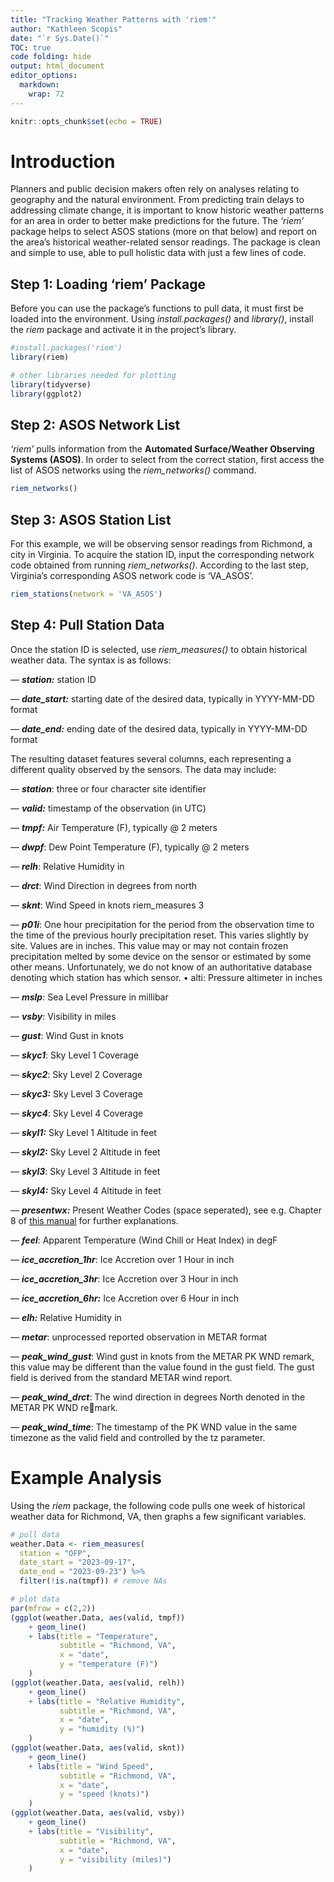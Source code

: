 ---
title: "Tracking Weather Patterns with 'riem'"
author: "Kathleen Scopis"
date: "`r Sys.Date()`"
TOC: true
code folding: hide
output: html_document
editor_options:
  markdown:
    wrap: 72
---

```{r setup, include=FALSE}
knitr::opts_chunk$set(echo = TRUE)
```

# Introduction

Planners and public decision makers often rely on analyses relating to
geography and the natural environment. From predicting train delays to
addressing climate change, it is important to know historic weather
patterns for an area in order to better make predictions for the future.
The *'riem'* package helps to select ASOS stations (more on that below)
and report on the area's historical weather-related sensor readings. The
package is clean and simple to use, able to pull holistic data with just
a few lines of code.

## Step 1: Loading 'riem' Package

Before you can use the package's functions to pull data, it must first
be loaded into the environment. Using *install.packages()* and
*library()*, install the *riem* package and activate it in the project's
library.

```{r 1}
#install.packages('riem')
library(riem)

# other libraries needed for plotting
library(tidyverse)
library(ggplot2)
```

## Step 2: ASOS Network List

*'riem'* pulls information from the **Automated Surface/Weather
Observing Systems (ASOS)**. In order to select from the correct station,
first access the list of ASOS networks using the *riem_networks()*
command.

```{r 2}
riem_networks()
```

## Step 3: ASOS Station List

For this example, we will be observing sensor readings from Richmond, a
city in Virginia. To acquire the station ID, input the corresponding
network code obtained from running *riem_networks()*. According to the
last step, Virginia's corresponding ASOS network code is 'VA_ASOS'.

```{r 3}
riem_stations(network = 'VA_ASOS')
```

## Step 4: Pull Station Data

Once the station ID is selected, use *riem_measures()* to obtain
historical weather data. The syntax is as follows:

--- ***station:*** station ID

--- ***date_start:*** starting date of the desired data, typically in
YYYY-MM-DD format

--- ***date_end:*** ending date of the desired data, typically in
YYYY-MM-DD format

The resulting dataset features several columns, each representing a
different quality observed by the sensors. The data may include:

--- ***station***: three or four character site identifier

--- ***valid:*** timestamp of the observation (in UTC)

--- ***tmpf:*** Air Temperature (F), typically \@ 2 meters

--- ***dwpf***: Dew Point Temperature (F), typically \@ 2 meters

--- ***relh***: Relative Humidity in

--- ***drct***: Wind Direction in degrees from north

--- ***sknt***: Wind Speed in knots riem_measures 3

--- ***p01i***: One hour precipitation for the period from the
observation time to the time of the previous hourly precipitation reset.
This varies slightly by site. Values are in inches. This value may or
may not contain frozen precipitation melted by some device on the sensor
or estimated by some other means. Unfortunately, we do not know of an
authoritative database denoting which station has which sensor. • alti:
Pressure altimeter in inches

--- ***mslp***: Sea Level Pressure in millibar

--- ***vsby***: Visibility in miles

--- ***gust***: Wind Gust in knots

--- ***skyc1***: Sky Level 1 Coverage

--- ***skyc2***: Sky Level 2 Coverage

--- ***skyc3:*** Sky Level 3 Coverage

--- ***skyc4***: Sky Level 4 Coverage

--- ***skyl1:*** Sky Level 1 Altitude in feet

--- ***skyl2:*** Sky Level 2 Altitude in feet

--- ***skyl3***: Sky Level 3 Altitude in feet

--- ***skyl4:*** Sky Level 4 Altitude in feet

--- ***presentwx:*** Present Weather Codes (space seperated), see e.g.
Chapter 8 of [this
manual](https://www.ofcm.gov/publications/fmh/FMH1/FMH1.pdf) for further
explanations.

--- ***feel***: Apparent Temperature (Wind Chill or Heat Index) in degF

--- ***ice_accretion_1hr***: Ice Accretion over 1 Hour in inch

--- ***ice_accretion_3hr***: Ice Accretion over 3 Hour in inch

--- ***ice_accretion_6hr:*** Ice Accretion over 6 Hour in inch

--- ***elh:*** Relative Humidity in

--- ***metar***: unprocessed reported observation in METAR format

--- ***peak_wind_gust***: Wind gust in knots from the METAR PK WND
remark, this value may be different than the value found in the gust
field. The gust field is derived from the standard METAR wind report.

--- ***peak_wind_drct***: The wind direction in degrees North denoted in
the METAR PK WND remark.

--- ***peak_wind_time***: The timestamp of the PK WND value in the same
timezone as the valid field and controlled by the tz parameter.

# Example Analysis

Using the *riem* package, the following code pulls one week of
historical weather data for Richmond, VA, then graphs a few significant
variables.

```{r 4}
# pull data
weather.Data <- riem_measures(
  station = "OFP",
  date_start = "2023-09-17",
  date_end = "2023-09-23") %>% 
  filter(!is.na(tmpf)) # remove NAs

# plot data
par(mfrow = c(2,2))
(ggplot(weather.Data, aes(valid, tmpf))
    + geom_line()
    + labs(title = "Temperature",
           subtitle = "Richmond, VA",
           x = "date",
           y = "temperature (F)")
    )
(ggplot(weather.Data, aes(valid, relh))
    + geom_line()
    + labs(title = "Relative Humidity",
           subtitle = "Richmond, VA",
           x = "date",
           y = "humidity (%)")
    )
(ggplot(weather.Data, aes(valid, sknt))
    + geom_line()
    + labs(title = "Wind Speed",
           subtitle = "Richmond, VA",
           x = "date",
           y = "speed (knots)")
    )
(ggplot(weather.Data, aes(valid, vsby))
    + geom_line()
    + labs(title = "Visibility",
           subtitle = "Richmond, VA",
           x = "date",
           y = "visibility (miles)")
    )


```
